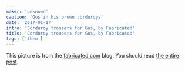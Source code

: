 ```yaml
---
maker: 'unknown'
caption: 'Gus in his brown corduroys'
date: '2017-01-17'
intro: 'Corduroy trousers for Gus, by Fabricated'
title: 'Corduroy trousers for Gus, by Fabricated'
tags: ['theo']
---
```


<!-- truncate -->

This picture is from the [fabricated.com](http://fabrickated.com/) blog.
You should read [the entire post](http://fabrickated.com/2017/01/21/manswap-7-finishing-the-brown-corduroy-trousers/).
